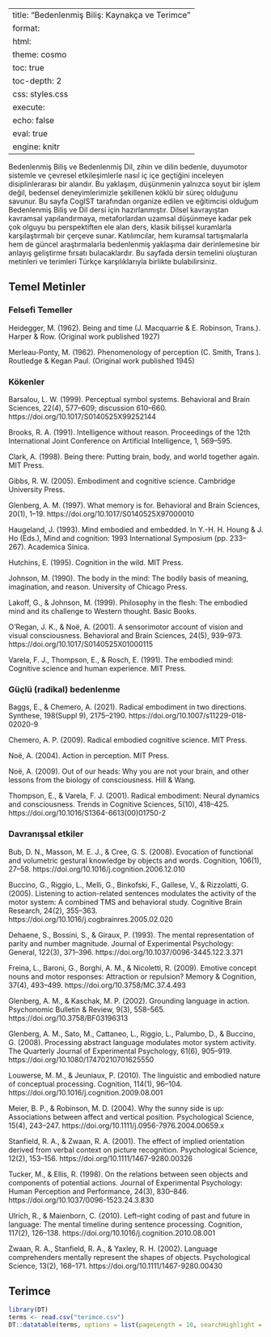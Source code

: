
---
title: "Bedenlenmiş Biliş: Kaynakça ve Terimce"
format:
  html:
    theme: cosmo
    toc: true
    toc-depth: 2
    css: styles.css
execute:
  echo: false
  eval: true
  engine: knitr
---

::: {.callout-note}
Bedenlenmiş Biliş ve Bedenlenmiş Dil, zihin ve dilin bedenle, duyumotor sistemle ve çevresel etkileşimlerle nasıl iç içe geçtiğini inceleyen disiplinlerarası bir alandır. Bu yaklaşım, düşünmenin yalnızca soyut bir işlem değil, bedensel deneyimlerimizle şekillenen köklü bir süreç olduğunu savunur. Bu sayfa CogIST tarafından organize edilen ve eğitimcisi olduğum Bedenlenmiş Biliş ve Dil dersi için hazırlanmıştır. Dilsel kavrayıştan kavramsal yapılandırmaya, metaforlardan uzamsal düşünmeye kadar pek çok olguyu bu perspektiften ele alan ders, klasik bilişsel kuramlarla karşılaştırmalı bir çerçeve sunar. Katılımcılar, hem kuramsal tartışmalarla hem de güncel araştırmalarla bedenlenmiş yaklaşıma dair derinlemesine bir anlayış geliştirme fırsatı bulacaklardır. Bu sayfada dersin temelini oluşturan metinleri ve terimleri Türkçe karşılıklarıyla birlikte bulabilirsiniz.
:::

## Temel Metinler

### Felsefi Temeller

Heidegger, M. (1962). Being and time (J. Macquarrie & E. Robinson, Trans.). Harper & Row. (Original work published 1927)

Merleau-Ponty, M. (1962). Phenomenology of perception (C. Smith, Trans.). Routledge & Kegan Paul. (Original work published 1945)

### Kökenler

Barsalou, L. W. (1999). Perceptual symbol systems. Behavioral and Brain Sciences, 22(4), 577–609; discussion 610–660. https://doi.org/10.1017/S0140525X99252144

Brooks, R. A. (1991). Intelligence without reason. Proceedings of the 12th International Joint Conference on Artificial Intelligence, 1, 569–595.

Clark, A. (1998). Being there: Putting brain, body, and world together again. MIT Press.

Gibbs, R. W. (2005). Embodiment and cognitive science. Cambridge University Press.

Glenberg, A. M. (1997). What memory is for. Behavioral and Brain Sciences, 20(1), 1–19. https://doi.org/10.1017/S0140525X97000010

Haugeland, J. (1993). Mind embodied and embedded. In Y.-H. H. Houng & J. Ho (Eds.), Mind and cognition: 1993 International Symposium (pp. 233–267). Academica Sinica.

Hutchins, E. (1995). Cognition in the wild. MIT Press.

Johnson, M. (1990). The body in the mind: The bodily basis of meaning, imagination, and reason. University of Chicago Press.

Lakoff, G., & Johnson, M. (1999). Philosophy in the flesh: The embodied mind and its challenge to Western thought. Basic Books.

O’Regan, J. K., & Noë, A. (2001). A sensorimotor account of vision and visual consciousness. Behavioral and Brain Sciences, 24(5), 939–973. https://doi.org/10.1017/S0140525X01000115

Varela, F. J., Thompson, E., & Rosch, E. (1991). The embodied mind: Cognitive science and human experience. MIT Press.

### Güçlü (radikal) bedenlenme

Baggs, E., & Chemero, A. (2021). Radical embodiment in two directions. Synthese, 198(Suppl 9), 2175–2190. https://doi.org/10.1007/s11229-018-02020-9

Chemero, A. P. (2009). Radical embodied cognitive science. MIT Press.

Noë, A. (2004). Action in perception. MIT Press.

Noë, A. (2009). Out of our heads: Why you are not your brain, and other lessons from the biology of consciousness. Hill & Wang.

Thompson, E., & Varela, F. J. (2001). Radical embodiment: Neural dynamics and consciousness. Trends in Cognitive Sciences, 5(10), 418–425. https://doi.org/10.1016/S1364-6613(00)01750-2

### Davranışsal etkiler

Bub, D. N., Masson, M. E. J., & Cree, G. S. (2008). Evocation of functional and volumetric gestural knowledge by objects and words. Cognition, 106(1), 27–58. https://doi.org/10.1016/j.cognition.2006.12.010

Buccino, G., Riggio, L., Melli, G., Binkofski, F., Gallese, V., & Rizzolatti, G. (2005). Listening to action-related sentences modulates the activity of the motor system: A combined TMS and behavioral study. Cognitive Brain Research, 24(2), 355–363. https://doi.org/10.1016/j.cogbrainres.2005.02.020

Dehaene, S., Bossini, S., & Giraux, P. (1993). The mental representation of parity and number magnitude. Journal of Experimental Psychology: General, 122(3), 371–396. https://doi.org/10.1037/0096-3445.122.3.371

Freina, L., Baroni, G., Borghi, A. M., & Nicoletti, R. (2009). Emotive concept nouns and motor responses: Attraction or repulsion? Memory & Cognition, 37(4), 493–499. https://doi.org/10.3758/MC.37.4.493

Glenberg, A. M., & Kaschak, M. P. (2002). Grounding language in action. Psychonomic Bulletin & Review, 9(3), 558–565. https://doi.org/10.3758/BF03196313

Glenberg, A. M., Sato, M., Cattaneo, L., Riggio, L., Palumbo, D., & Buccino, G. (2008). Processing abstract language modulates motor system activity. The Quarterly Journal of Experimental Psychology, 61(6), 905–919. https://doi.org/10.1080/17470210701625550

Louwerse, M. M., & Jeuniaux, P. (2010). The linguistic and embodied nature of conceptual processing. Cognition, 114(1), 96–104. https://doi.org/10.1016/j.cognition.2009.08.001

Meier, B. P., & Robinson, M. D. (2004). Why the sunny side is up: Associations between affect and vertical position. Psychological Science, 15(4), 243–247. https://doi.org/10.1111/j.0956-7976.2004.00659.x

Stanfield, R. A., & Zwaan, R. A. (2001). The effect of implied orientation derived from verbal context on picture recognition. Psychological Science, 12(2), 153–156. https://doi.org/10.1111/1467-9280.00326

Tucker, M., & Ellis, R. (1998). On the relations between seen objects and components of potential actions. Journal of Experimental Psychology: Human Perception and Performance, 24(3), 830–846. https://doi.org/10.1037/0096-1523.24.3.830

Ulrich, R., & Maienborn, C. (2010). Left–right coding of past and future in language: The mental timeline during sentence processing. Cognition, 117(2), 126–138. https://doi.org/10.1016/j.cognition.2010.08.001

Zwaan, R. A., Stanfield, R. A., & Yaxley, R. H. (2002). Language comprehenders mentally represent the shapes of objects. Psychological Science, 13(2), 168–171. https://doi.org/10.1111/1467-9280.00430


## Terimce

```r
library(DT)
terms <- read.csv("terimce.csv")
DT::datatable(terms, options = list(pageLength = 10, searchHighlight = TRUE))
```
